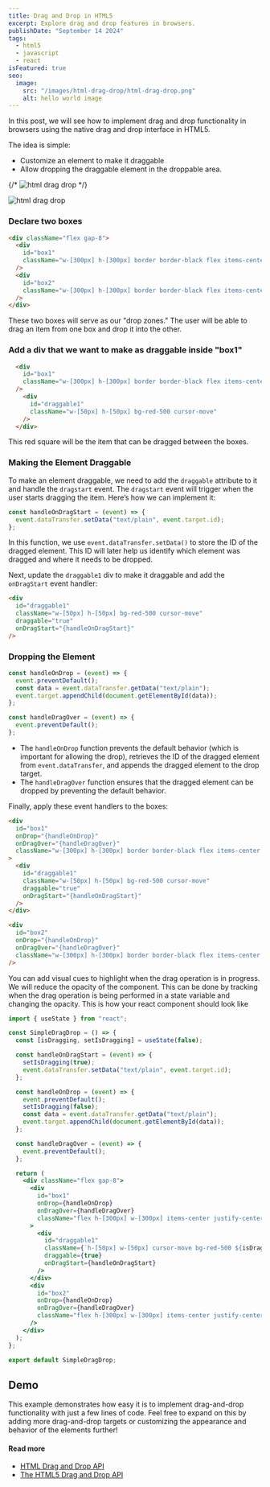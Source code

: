 ```yaml
---
title: Drag and Drop in HTML5
excerpt: Explore drag and drop features in browsers.
publishDate: "September 14 2024"
tags:
  - html5
  - javascript
  - react
isFeatured: true
seo:
  image:
    src: "/images/html-drag-drop/html-drag-drop.png"
    alt: hello world image
---
```



In this post, we will see how to implement drag and drop functionality in browsers using the native drag and drop interface in HTML5.

The idea is simple:

- Customize an element to make it draggable
- Allow dropping the draggable element in the droppable area.

{/* <img src="/images/html-drag-drop/html-drag-drop.png" alt="html drag drop" /> */}

<img src="/images/html-drag-drop/html-drag-drop.svg" alt="html drag drop" />

### Declare two boxes

```html
<div className="flex gap-8">
  <div
    id="box1"
    className="w-[300px] h-[300px] border border-black flex items-center justify-center"
  />
  <div
    id="box2"
    className="w-[300px] h-[300px] border border-black flex items-center justify-center"
  />
</div>
```

These two boxes will serve as our "drop zones." The user will be able to drag an item from one box and drop it into the other.

### Add a div that we want to make as draggable inside "box1"

```html
  <div
    id="box1"
    className="w-[300px] h-[300px] border border-black flex items-center justify-center"
  />
    <div
      id="draggable1"
      className="w-[50px] h-[50px] bg-red-500 cursor-move"
    />
  </div>
```

This red square will be the item that can be dragged between the boxes.

### Making the Element Draggable

To make an element draggable, we need to add the `draggable` attribute to it and handle the `dragstart` event.
The `dragstart` event will trigger when the user starts dragging the item. Here’s how we can implement it:

```js
const handleOnDragStart = (event) => {
  event.dataTransfer.setData("text/plain", event.target.id);
};
```

In this function, we use `event.dataTransfer.setData()` to store the ID of the dragged element. This ID will later help us identify which element was dragged and where it needs to be dropped.

Next, update the `draggable1` div to make it draggable and add the `onDragStart` event handler:

```html
<div
  id="draggable1"
  className="w-[50px] h-[50px] bg-red-500 cursor-move"
  draggable="true"
  onDragStart="{handleOnDragStart}"
/>
```

### Dropping the Element

```js
const handleOnDrop = (event) => {
  event.preventDefault();
  const data = event.dataTransfer.getData("text/plain");
  event.target.appendChild(document.getElementById(data));
};

const handleDragOver = (event) => {
  event.preventDefault();
};
```

- The `handleOnDrop` function prevents the default behavior (which is important for allowing the drop), retrieves the ID of the dragged element from `event.dataTransfer`, and appends the dragged element to the drop target.
- The `handleDragOver` function ensures that the dragged element can be dropped by preventing the default behavior.

Finally, apply these event handlers to the boxes:

```html
<div
  id="box1"
  onDrop="{handleOnDrop}"
  onDragOver="{handleDragOver}"
  className="w-[300px] h-[300px] border border-black flex items-center justify-center"
>
  <div
    id="draggable1"
    className="w-[50px] h-[50px] bg-red-500 cursor-move"
    draggable="true"
    onDragStart="{handleOnDragStart}"
  />
</div>

<div
  id="box2"
  onDrop="{handleOnDrop}"
  onDragOver="{handleDragOver}"
  className="w-[300px] h-[300px] border border-black flex items-center justify-center"
/>
```
You can add visual cues to highlight when the drag operation is in progress. We will reduce the opacity of the component.
This can be done by tracking when the drag operation is being performed in a state variable and changing the opacity.
This is how your react component should look like

```jsx
import { useState } from "react";

const SimpleDragDrop = () => {
  const [isDragging, setIsDragging] = useState(false);

  const handleOnDragStart = (event) => {
    setIsDragging(true);
    event.dataTransfer.setData("text/plain", event.target.id);
  };

  const handleOnDrop = (event) => {
    event.preventDefault();
    setIsDragging(false);
    const data = event.dataTransfer.getData("text/plain");
    event.target.appendChild(document.getElementById(data));
  };

  const handleDragOver = (event) => {
    event.preventDefault();
  };

  return (
    <div className="flex gap-8">
      <div
        id="box1"
        onDrop={handleOnDrop}
        onDragOver={handleDragOver}
        className="flex h-[300px] w-[300px] items-center justify-center border border-main"
      >
        <div
          id="draggable1"
          className={`h-[50px] w-[50px] cursor-move bg-red-500 ${isDragging ? "opacity-50" : "opacity-100"}`}
          draggable={true}
          onDragStart={handleOnDragStart}
        />
      </div>
      <div
        id="box2"
        onDrop={handleOnDrop}
        onDragOver={handleDragOver}
        className="flex h-[300px] w-[300px] items-center justify-center border border-main"
      />
    </div>
  );
};

export default SimpleDragDrop;

```
## Demo

<SimpleDragDrop client:visible />

This example demonstrates how easy it is to implement drag-and-drop functionality with just a few lines of code. Feel free to expand on this by adding more drag-and-drop targets or customizing the appearance and behavior of the elements further!

#### Read more

- [HTML Drag and Drop API](https://developer.mozilla.org/en-US/docs/Web/API/HTML_Drag_and_Drop_API)
- [The HTML5 Drag and Drop API](https://web.dev/articles/drag-and-drop)
